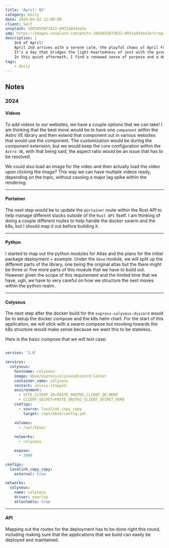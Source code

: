 ```yaml
---
title: 'April: 02'
category: Daily
date: 2024-04-02 12:00:00
client: Self
unsplash: 1603855873822-0931a843ee3a
img: https://images.unsplash.com/photo-1603855873822-0931a843ee3a?crop=entropy&cs=srgb&fm=jpg&ixid=MnwzNjM5Nzd8MHwxfHJhbmRvbXx8fHx8fHx8fDE2ODE3NDg2ODY&ixlib=rb-4.0.3&q=85
description: |
    2nd of April!
    April 2nd arrives with a serene calm, the playful chaos of April Fool's Day having retreated into memory, leaving behind a day for reflection and the ordinary pace of life.
    It's a day that bridges the light-heartedness of jest with the groundedness of routine, reminding us of life's delicate balance between joy and duty. 
    In this quiet aftermath, I find a renewed sense of purpose and a deeper appreciation for the unexpected moments of laughter and the comforting rhythm of the everyday.
tags:
    - daily
---
```



## Notes



### 2024


#### Videos

To add videos to our websites, we have a couple options that we can take!
I am thinking that the best move would be to have one `component` within the Astro VE library and then extend that component out in various websites that would use the component.
The customization would be during the component extension, but we would keep the core configuration within the `Astro VE`, with that being said, the aspect ratio would be an issue that has to be resolved.

We could also load an image for the video and then actually load the video upon clicking the image? This way we can have multiple videos ready, depending on the topic, without causing a major lag spike within the rendering.

---


#### Portainer

The next step would be to update the `portainer` route within the Rust API to help manage different stacks outside of the `Rust API` itself.
I am thinking of doing a couple different routes to help handle the docker swarm and the k8s, but I should map it out before building it.

---


#### Python

I started to map out the python modules for Atlas and the plans for the initial package deployment + example.
Under the `kbve` module, we will split up the different parts of the library, one being the original atlas but the there might be three or five more parts of this module that we have to build out.
However given the scope of this requirement and the limited time that we have, ugh, we have to very careful on how we structure the next moves within the python realm.



---


#### Colyseus

The next step after the docker build for the `express-colyseus-discord` would be to setup the docker compose and the k8s helm chart.
For the start of this application, we will stick with a swarm compsoe but movikng towards the k8s structure would make sense because we want this to be stateless.

Here is the basic compose that we will test case:

```yml

version: '3.8'

services:
  colyseus:
    hostname: colyseus
    image: kbve/expresscolyseusdiscord:latest
    container_name: colyseus
    restart: unless-stopped
    environment:
      - VITE_CLIENT_ID=PASTE_OAUTH2_CLIENT_ID_HERE
      - CLIENT_SECRET=PASTE_OAUTH2_CLIENT_SECRET_HERE
    configs:
      - source: lavalink_copy_copy
        target: /opt/kbve/config.yml

    volumes:
      - /opt/kbve/
    
    networks:
      - colyseus

    expose:
      - 3000

configs:
  lavalink_copy_copy:
    external: true

networks:
  colyseus:
    name: colyseus
    driver: overlay
    attachable: true

```



---

#### API

Mapping out the routes for the deployment has to be done right this round, including making sure that the applications that we build can easily be deployed and maintained.

